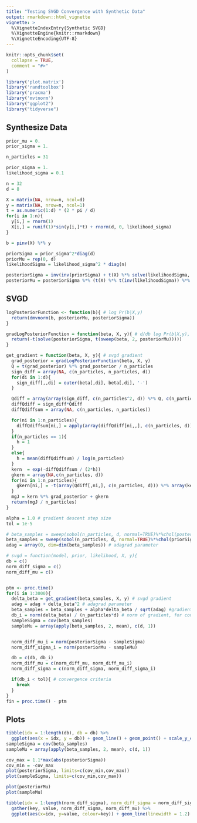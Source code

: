 ```yaml
---
title: "Testing SVGD Convergence with Synthetic Data"
output: rmarkdown::html_vignette
vignette: >
  %\VignetteIndexEntry{Synthetic SVGD}
  %\VignetteEngine{knitr::rmarkdown}
  %\VignetteEncoding{UTF-8}
---
```


```r
knitr::opts_chunk$set(
  collapse = TRUE,
  comment = "#>"
)
```

```r
library('plot.matrix')
library('randtoolbox')
library('pracma')
library('mvtnorm')
library("ggplot2")
library("tidyverse")
```

## Synthesize Data
```r
prior_mu = 0.
prior_sigma = 1.

n_particles = 31

prior_sigma = 1.
likelihood_sigma = 0.1

n = 32
d = 8

X = matrix(NA, nrow=n, ncol=d)
y = matrix(NA, nrow=n, ncol=1)
t = as.numeric(1:d) * (2 * pi / d)
for(i in 1:n){
  y[i,] = rnorm(1)
  X[i,] = runif(1)*sin(y[i,]*t) + rnorm(d, 0, likelihood_sigma)
}

b = pinv(X) %*% y

priorSigma = prior_sigma^2*diag(d)
priorMu = rep(0, d)
likelihoodSigma = likelihood_sigma^2 * diag(n)

posteriorSigma = inv(inv(priorSigma) + t(X) %*% solve(likelihoodSigma, X))
posteriorMu = posteriorSigma %*% (t(X) %*% t(inv(likelihoodSigma)) %*% y)
```

## SVGD
```r
logPosteriorFunction <- function(b){ # log Pr(b|X,y)
  return(dmvnorm(b, posteriorMu, posteriorSigma))
}

gradLogPosteriorFunction = function(beta, X, y){ # d/db log Pr(b|X,y), specific to logistic likelihood and normal prior
  return(-t(solve(posteriorSigma, t(sweep(beta, 2, posteriorMu)))))
}

get_gradient = function(beta, X, y){ # svgd gradient
  grad_posterior = gradLogPosteriorFunction(beta, X, y)
  Q = t(grad_posterior) %*% grad_posterior / n_particles
  sign_diff = array(NA, c(n_particles, n_particles, d))
  for(di in 1:d){
    sign_diff[,,di] = outer(beta[,di], beta[,di], '-')
  }

  Qdiff = array(array(sign_diff, c(n_particles^2, d)) %*% Q, c(n_particles, n_particles, d))
  diffQdiff = sign_diff*Qdiff
  diffQdiffsum = array(NA, c(n_particles, n_particles))

  for(ni in 1:n_particles){
    diffQdiffsum[ni,] = apply(array(diffQdiff[ni,,], c(n_particles, d)), 1, sum)
  }
  if(n_particles == 1){
    h = 1
  }
  else{
    h = mean(diffQdiffsum) / log(n_particles)
  }
  kern  = exp(-diffQdiffsum / (2*h))
  gkern = array(NA,c(n_particles, d))
  for(ni in 1:n_particles){
    gkern[ni,] = -t(array(Qdiff[,ni,], c(n_particles, d))) %*% array(kern[ni,], c(n_particles, 1))/ h
  }
  mgJ = kern %*% grad_posterior + gkern
  return(mgJ / n_particles)
}

alpha = 1.0 # gradient descent step size
tol = 1e-5

# beta_samples = sweep(sobol(n_particles, d, normal=TRUE)%*%chol(posteriorSigma), 2, array(posteriorMu))
beta_samples = sweep(sobol(n_particles, d, normal=TRUE)%*%chol(priorSigma), 2, array(priorMu))
adag = array(0, dim=dim(beta_samples)) # adagrad parameter

# svgd = function(model, prior, likelihood, X, y){
db = c()
norm_diff_sigma = c()
norm_diff_mu = c()


ptm <- proc.time()
for(i in 1:3000){
  delta_beta = get_gradient(beta_samples, X, y) # svgd gradient
  adag = adag + delta_beta^2 # adagrad parameter
  beta_samples = beta_samples + alpha*delta_beta / sqrt(adag) #gradient descent via adagrad
  db_i = norm(delta_beta) / (n_particles*d) # norm of gradient, for convergence criteria
  sampleSigma = cov(beta_samples)
  sampleMu = array(apply(beta_samples, 2, mean), c(d, 1))


  norm_diff_mu_i = norm(posteriorSigma - sampleSigma)
  norm_diff_sigma_i = norm(posteriorMu - sampleMu)

  db = c(db, db_i)
  norm_diff_mu = c(norm_diff_mu, norm_diff_mu_i)
  norm_diff_sigma = c(norm_diff_sigma, norm_diff_sigma_i)

  if(db_i < tol){ # convergence criteria
    break
  }
}
fin = proc.time() - ptm
```

## Plots
```r
tibble(idx = 1:length(db), db = db) %>%
  ggplot(aes(x = idx, y = db)) + geom_line() + geom_point() + scale_y_continuous(trans='log10')
sampleSigma = cov(beta_samples)
sampleMu = array(apply(beta_samples, 2, mean), c(d, 1))

cov_max = 1.1*max(abs(posteriorSigma))
cov_min = -cov_max
plot(posteriorSigma, limits=c(cov_min,cov_max))
plot(sampleSigma, limits=c(cov_min,cov_max))

plot(posteriorMu)
plot(sampleMu)

tibble(idx = 1:length(norm_diff_sigma), norm_diff_sigma = norm_diff_sigma, norm_diff_mu = norm_diff_mu) %>%
  gather(key, value, norm_diff_sigma, norm_diff_mu) %>%
  ggplot(aes(x=idx, y=value, colour=key)) + geom_line(linewidth = 1.2)  + scale_y_continuous(trans='log10')
```



